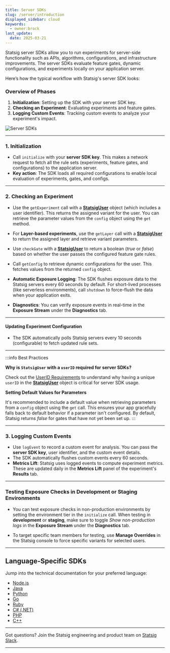 ```yaml
---
title: Server SDKs
slug: /server/introduction
displayed_sidebar: cloud
keywords:
  - owner:brock
last_update:
  date: 2025-03-21
---
```


Statsig server SDKs allow you to run experiments for server-side functionality such as APIs, algorithms, configurations, and infrastructure improvements. The server SDKs evaluate feature gates, dynamic configurations, and experiments locally on your application server.

Here’s how the typical workflow with Statsig's server SDK looks:

### Overview of Phases
1. **Initialization**: Setting up the SDK with your server SDK key.
2. **Checking an Experiment**: Evaluating experiments and feature gates.
3. **Logging Custom Events**: Tracking custom events to analyze your experiment's impact.

![Server SDKs](https://user-images.githubusercontent.com/1315028/169563936-121cb75e-37e5-491f-8bb1-2d853c2e04b8.png)

---

### 1. Initialization

- Call `initialize` with your **server SDK key**. This makes a network request to fetch all the rule sets (experiments, feature gates, and configurations) to the application server.
- **Key action**: The SDK loads all required configurations to enable local evaluation of experiments, gates, and configs.

---

### 2. Checking an Experiment

- Use the `getExperiment` call with a [**StatsigUser**](/concepts/user) object (which includes a user identifier). This returns the assigned variant for the user. You can retrieve the parameter values from the `config` object using the `get` method.
  
- For **Layer-based experiments**, use the `getLayer` call with a [**StatsigUser**](/concepts/user) to return the assigned layer and retrieve variant parameters.

- Use `checkGate` with a [**StatsigUser**](/concepts/user) to return a boolean (_true_ or _false_) based on whether the user passes the configured feature gate rules.

- Call `getConfig` to retrieve dynamic configurations for the user. This fetches values from the returned `config` object.

- **Automatic Exposure Logging**: The SDK flushes exposure data to the Statsig servers every 60 seconds by default. For short-lived processes (like serverless environments), call `shutdown` to force-flush the data when your application exits.

- **Diagnostics**: You can verify exposure events in real-time in the **Exposure Stream** under the **Diagnostics** tab.

---

#### Updating Experiment Configuration

- The SDK automatically polls Statsig servers every 10 seconds (configurable) to fetch updated rule sets.

---

:::info Best Practices

**Why is `StatsigUser` with a `userID` required for server SDKs?**

Check out the [UserID Requirements](/concepts/user#why-is-an-id-always-required-for-server-sdks) to understand why having a unique `userID` in the [**StatsigUser**](/concepts/user) object is critical for server SDK usage.

**Setting Default Values for Parameters**

It's recommended to include a default value when retrieving parameters from a `config` object using the `get` call. This ensures your app gracefully falls back to default behavior if a parameter isn't configured. By default, Statsig returns _false_ for gates that have not yet been set up.
:::

---

### 3. Logging Custom Events

- Use `logEvent` to record a custom event for analysis. You can pass the **server SDK key**, user identifier, and the custom event details.
- The SDK automatically flushes custom events every 60 seconds.
- **Metrics Lift**: Statsig uses logged events to compute experiment metrics. These are updated daily in the **Metrics Lift** panel of the experiment's **Results** tab.

---

### Testing Exposure Checks in Development or Staging Environments

- You can test exposure checks in non-production environments by setting the environment tier in the `initialize` call. When testing in **development** or **staging**, make sure to toggle _Show non-production logs_ in the **Exposure Stream** under the **Diagnostics** tab.
  
- To target specific team members for testing, use **Manage Overrides** in the Statsig console to force specific variants for selected users.

---

## Language-Specific SDKs

Jump into the technical documentation for your preferred language:

- [Node.js](/server/nodejsServerSDK)
- [Java](/server/javaSdk)
- [Python](/server/pythonSDK)
- [Go](/server/golangSDK)
- [Ruby](/server/rubySDK)
- [C# (.NET)](/server/dotnetSDK)
- [PHP](/server/phpSDK)
- [C++](/server/cppSDK)

---

Got questions? Join the Statsig engineering and product team on [Statsig Slack](https://statsig.com/slack).

---
